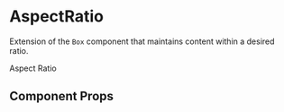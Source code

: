 
<Meta title="AspectRatio" component={AspectRatio} />

# AspectRatio

Extension of the `Box` component that maintains content within a desired ratio.

<Preview withToolbar>
  <Story name="AspectRatio">
    <AspectRatio
      bg="primary"
      p={3}
      display="flex"
      alignItems="center"
      justifyContent="center"
    >
      <Heading color="text">Aspect Ratio</Heading>
    </AspectRatio>
  </Story>
</Preview>

## Component Props

<Props of={AspectRatio} />
